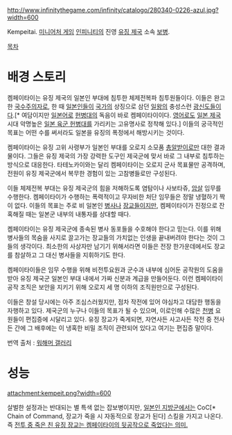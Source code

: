http://www.infinitythegame.com/infinity/catalogo/280340-0226-azul.jpg?width=600

Kempeitai. [[미니어처 게임]] [[인피니티(게임)|인피니티]]의 진영 [[유징 제국]] 소속 [[보병]].

[[목차]]
= 배경 스토리 =
켐페이타이는 유징 제국의 일본인 부대에 침투한 체제전복파 침투원들이다. 이들은 완고한 [[국수주의]]자로, 한 때 [[일본]]인들이 [[국가]]의 상징으로 삼던 [[덴노|일왕]]의 충성스런 [[광신도]]들이다.[* 여담이지만 [[일본어]]로 [[헌병]]대의 독음이 바로 켐페이타이이다. [[영어]]로도 [[일본 제국]] 시대 악명높은 [[국가 헌병대#s-5.4|일본 육군 헌병대]]를 가리키는 고유명사로 정착해 있다.] 이들의 궁극적인 목표는 어떤 수를 써서라도 일본을 유징의 폭정에서 해방시키는 것이다.

켐페이타이는 유징 고위 사령부가 일본인 부대를 오로지 소모품 [[총알받이]]로만 대한 결과물이다. 그들은 유징 제국의 가장 강력한 도구인 제국군에 맞서 바로 그 내부로 침투하는 방식으로 대응한다. 타테노카이와는 달리 켐페이타이는 오로지 군사 목표물만 공격하며, 전원이 유징 제국군에서 복무한 경험이 있는 고참병들로만 구성된다. 

이들 체제전복 부대는 유징 제국군의 힘을 저해하도록 염탐이나 사보타쥬, [[암살]] 임무를 수행한다. 켐페이타이가 수행하는 폭력적이고 무자비한 처단 임무들은 정말 냉혈하기 짝이 없다. 이들의 목표는 주로 비 일본인 [[병사]]나 [[장교]]들이지만, 켐페이타이가 진정으로 잔혹해질 때는 일본군 내부의 내통자를 상대할 때다.

켐페이타이는 유징 제국군에 종속된 병사 동포들을 수호해야 한다고 믿는다. 이를 위해 병사들의 목숨을 사지로 끌고가는 장교들의 가치없는 인생을 끝내버려야 한다는 것이 그들의 생각이다. 최소한의 사상자만 남기기 위해서라면 이들은 전장 한가운데에서도 장교를 참살하고 그 대신 병사들을 지휘하기도 한다.

켐페이타이들은 임무 수행을 위해 비전투요원과 군수과 내부에 심어둔 공작원의 도움을 받아 유징 제국군 일본인 부대 내에서 가짜 신분과 계급을 만들어둔다. 이런 켐페이타이 공작 조직은 보안을 지키기 위해 오로지 세 명 이하의 조직원만으로 구성된다. 

이들은 창설 당시에는 아주 조심스러웠지만, 점차 작전에 있어 야심차고 대담한 행동을 자행하고 있다. 제국군의 누구나 이들의 목표가 될 수 있으며, 이로인해 수많은 [[천병]] 요원들이 편집증에 시달리고 있다. 유징 장교가 죽게되면, 자연사든 사고사든 작전 중 전사든 간에 그 배후에는 이 냉혹한 비밀 조직이 관련되어 있다고 여기는 편집증 말이다.

번역 출처 : [[워해머 갤러리]]


= 성능 =
attachment:kempeit.png?width=600

살벌한 설정과는 반대되는 별 특색 없는 잡보병이지만, [[일본인 지방군]]에서는 CoC[* Chain of Command, 장교가 죽을 시 자동적으로 장교가 된다] 스킬을 가지고 나온다. 즉 [[팀킬|전투 중 죽은 친 유징 장교는 켐페이타이의 뒷공작으로 죽었다는 의미.]]
